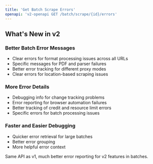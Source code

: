 ```yaml
---
title: 'Get Batch Scrape Errors'
openapi: 'v2-openapi GET /batch/scrape/{id}/errors'
---
```


## What's New in v2

### Better Batch Error Messages
- Clear errors for format processing issues across all URLs
- Specific messages for PDF and parser failures
- Better error tracking for different proxy modes
- Clear errors for location-based scraping issues

### More Error Details
- Debugging info for change tracking problems
- Error reporting for browser automation failures
- Better tracking of credit and resource limit errors
- Specific errors for batch processing issues

### Faster and Easier Debugging
- Quicker error retrieval for large batches
- Better error grouping
- More helpful error context

Same API as v1, much better error reporting for v2 features in batches.
